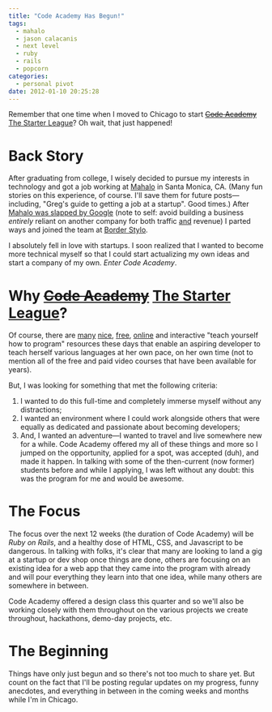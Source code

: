```yaml
---
title: "Code Academy Has Begun!"
tags:
  - mahalo
  - jason calacanis
  - next level
  - ruby
  - rails
  - popcorn
categories:
  - personal pivot
date: 2012-01-10 20:25:28
---
```


Remember that one time when I moved to Chicago to start ~~[Code Academy](http://codeacademy.org/ "Code Academy in Chicago, IL")~~ [The Starter League](http://www.starterleague.com/ "The Starter League in Chicago, IL")? Oh wait, that just happened!

# Back Story

After graduating from college, I wisely decided to pursue my interests in technology and got a job working at [Mahalo](http://www.mahalo.com/ "Mahalo") in Santa Monica, CA. (Many fun stories on this experience, of course. I'll save them for future posts—including, "Greg's guide to getting a job at a startup". Good times.) After [Mahalo was slapped by Google](http://searchenginewatch.com/article/2049954/Mahalo-Business.com-Article-Aggregators-Hardest-Hit-By-Google-Update "Mahalo slapped by Google") (note to self: avoid building a business _entirely_ reliant on another company for both traffic <span style="text-decoration: underline;">and</span> revenue) I parted ways and joined the team at [Border Stylo](http://www.borderstylo.com/ "Border Stylo").

I absolutely fell in love with startups. I soon realized that I wanted to become more technical myself so that I could start actualizing my own ideas and start a company of my own. _Enter Code Academy_.

# Why ~~[Code Academy](http://codeacademy.org/ "Code Academy in Chicago, IL")~~ [The Starter League](http://www.starterleague.com/ "The Starter League in Chicago, IL")?

Of course, there are [many](http://www.codecademy.com/ "Codecademy") [nice](http://codeyear.org/ "Code Year (Codecademy)"), [free](http://www.trybloc.com/ "Bloc"), [online](http://teamtreehouse.com/ "treehouse") and interactive "teach yourself how to program" resources these days that enable an aspiring developer to teach herself various languages at her own pace, on her own time (not to mention all of the free and paid video courses that have been available for years).

But, I was looking for something that met the following criteria:

1.  I wanted to do this full-time and completely immerse myself without any distractions;
2.  I wanted an environment where I could work alongside others that were equally as dedicated and passionate about becoming developers;
3.  And, I wanted an adventure—I wanted to travel and live somewhere new for a while.
Code Academy offered my all of these things and more so I jumped on the opportunity, applied for a spot, was accepted (duh), and made it happen. In talking with some of the then-current (now former) students before and while I applying, I was left without any doubt: this was the program for me and would be awesome.

# The Focus

The focus over the next 12 weeks (the duration of Code Academy) will be _Ruby on Rails_, and a healthy dose of HTML, CSS, and Javascript to be dangerous. In talking with folks, it's clear that many are looking to land a gig at a startup or dev shop once things are done, others are focusing on an existing idea for a web app that they came into the program with already and will pour everything they learn into that one idea, while many others are somewhere in between.

Code Academy offered a design class this quarter and so we'll also be working closely with them throughout on the various projects we create throughout, hackathons, demo-day projects, etc.

# The Beginning

Things have only just begun and so there's not too much to share yet. But count on the fact that I'll be posting regular updates on my progress, funny anecdotes, and everything in between in the coming weeks and months while I'm in Chicago.